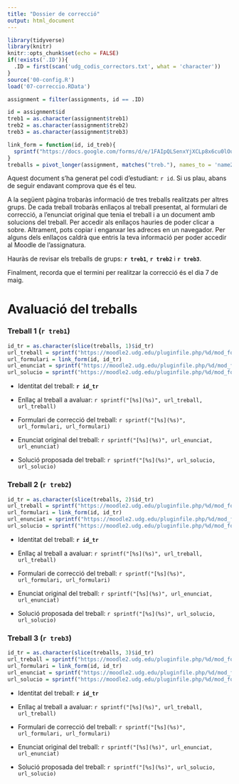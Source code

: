 ```yaml
---
title: "Dossier de correcció"
output: html_document
---
```


```r
library(tidyverse)
library(knitr)
knitr::opts_chunk$set(echo = FALSE)
if(!exists('.ID')){
  .ID = first(scan('udg_codis_correctors.txt', what = 'character'))
}
source('00-config.R')
load('07-correccio.RData')

assignment = filter(assignments, id == .ID)

id = assignment$id
treb1 = as.character(assignment$treb1)
treb2 = as.character(assignment$treb2)
treb3 = as.character(assignment$treb3)

link_form = function(id, id_treb){
  sprintf("https://docs.google.com/forms/d/e/1FAIpQLSenxYjXCLp8x6cu0lOuIiECg09f8WiA5o9FsJSPB5VDLe--Aw/viewform?usp=pp_url&entry.1073457589=%s&entry.1570597957=%s", id, id_treb)
}
treballs = pivot_longer(assignment, matches("treb."), names_to = 'name2', values_to = 'id_tr')
```


Aquest document s'ha generat pel codi d'estudiant: `r id`. Si us plau, abans de seguir endavant comprova que és el teu.

A la següent pàgina trobaràs informació de tres treballs realitzats per altres grups. De cada treball trobaràs enllaços al treball presentat, al formulari de correcció, a l'enunciat original que tenia el treball i a un document amb solucions del treball. Per accedir als enllaços hauries de poder clicar a sobre. Altrament, pots copiar i enganxar les adreces en un navegador. Per alguns dels enllaços caldrà que entris la teva informació per poder accedir al Moodle de l'assignatura.

Hauràs de revisar els treballs de grups: __`r treb1`__, __`r treb2`__ i __`r treb3`__. 

Finalment, recorda que el termini per realitzar la correcció és el dia 7 de maig.

\newpage

# Avaluació del treballs

### Treball 1 (`r treb1`)

```r
id_tr = as.character(slice(treballs, 1)$id_tr)
url_treball = sprintf("https://moodle2.udg.edu/pluginfile.php/%d/mod_folder/content/0/treball_%s.pdf", ID_COURSE, id_tr)
url_formulari = link_form(id, id_tr)
url_enunciat = sprintf("https://moodle2.udg.edu/pluginfile.php/%d/mod_folder/content/0/enunciat1_%s.pdf", ID_COURSE, id_tr)
url_solucio = sprintf("https://moodle2.udg.edu/pluginfile.php/%d/mod_folder/content/0/solucio1_%s.pdf", ID_COURSE, id_tr)
```

* Identitat del treball:
__`r id_tr`__

* Enllaç al treball a avaluar:
`r sprintf("[%s](%s)", url_treball, url_treball)`

* Formulari de correcció del treball: 
`r sprintf("[%s](%s)", url_formulari, url_formulari)`

* Enunciat original del treball: 
`r sprintf("[%s](%s)", url_enunciat, url_enunciat)`

* Solució proposada del treball: 
`r sprintf("[%s](%s)", url_solucio, url_solucio)`

### Treball 2 (`r treb2`)

```r
id_tr = as.character(slice(treballs, 2)$id_tr)
url_treball = sprintf("https://moodle2.udg.edu/pluginfile.php/%d/mod_folder/content/0/treball_%s.pdf", ID_COURSE, id_tr)
url_formulari = link_form(id, id_tr)
url_enunciat = sprintf("https://moodle2.udg.edu/pluginfile.php/%d/mod_folder/content/0/enunciat1_%s.pdf", ID_COURSE, id_tr)
url_solucio = sprintf("https://moodle2.udg.edu/pluginfile.php/%d/mod_folder/content/0/solucio1_%s.pdf", ID_COURSE, id_tr)
```

* Identitat del treball:
__`r id_tr`__

* Enllaç al treball a avaluar:
`r sprintf("[%s](%s)", url_treball, url_treball)`

* Formulari de correcció del treball: 
`r sprintf("[%s](%s)", url_formulari, url_formulari)`

* Enunciat original del treball: 
`r sprintf("[%s](%s)", url_enunciat, url_enunciat)`

* Solució proposada del treball: 
`r sprintf("[%s](%s)", url_solucio, url_solucio)`

### Treball 3 (`r treb3`)

```r
id_tr = as.character(slice(treballs, 3)$id_tr)
url_treball = sprintf("https://moodle2.udg.edu/pluginfile.php/%d/mod_folder/content/0/treball_%s.pdf", ID_COURSE, id_tr)
url_formulari = link_form(id, id_tr)
url_enunciat = sprintf("https://moodle2.udg.edu/pluginfile.php/%d/mod_folder/content/0/enunciat1_%s.pdf", ID_COURSE, id_tr)
url_solucio = sprintf("https://moodle2.udg.edu/pluginfile.php/%d/mod_folder/content/0/solucio1_%s.pdf", ID_COURSE, id_tr)
```

* Identitat del treball:
__`r id_tr`__

* Enllaç al treball a avaluar:
`r sprintf("[%s](%s)", url_treball, url_treball)`

* Formulari de correcció del treball: 
`r sprintf("[%s](%s)", url_formulari, url_formulari)`

* Enunciat original del treball: 
`r sprintf("[%s](%s)", url_enunciat, url_enunciat)`

* Solució proposada del treball: 
`r sprintf("[%s](%s)", url_solucio, url_solucio)`
